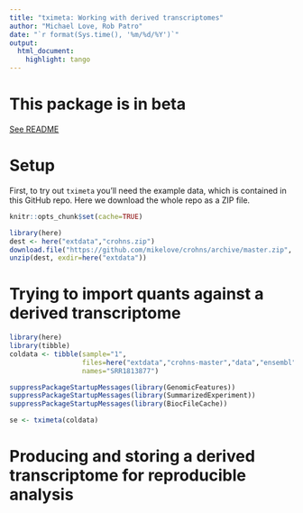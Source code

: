 ```yaml
---
title: "tximeta: Working with derived transcriptomes"
author: "Michael Love, Rob Patro"
date: "`r format(Sys.time(), '%m/%d/%Y')`"
output: 
  html_document:
    highlight: tango
---
```


# This package is in beta 

[See README](https://github.com/mikelove/tximeta/blob/master/README.md)

# Setup

First, to try out `tximeta` you'll need the example data, which is
contained in this GitHub repo. Here we download the whole repo as a
ZIP file.

```r
knitr::opts_chunk$set(cache=TRUE)
```

```r
library(here)
dest <- here("extdata","crohns.zip")
download.file("https://github.com/mikelove/crohns/archive/master.zip", dest)
unzip(dest, exdir=here("extdata"))
```

# Trying to import quants against a derived transcriptome

```r
library(here)
library(tibble)
coldata <- tibble(sample="1",
                  files=here("extdata","crohns-master","data","ensembl","SRR1813877","quant.sf.gz"),
                  names="SRR1813877")
```

```r
suppressPackageStartupMessages(library(GenomicFeatures))
suppressPackageStartupMessages(library(SummarizedExperiment))
suppressPackageStartupMessages(library(BiocFileCache))
```


```r
se <- tximeta(coldata)
```

# Producing and storing a derived transcriptome for reproducible analysis


